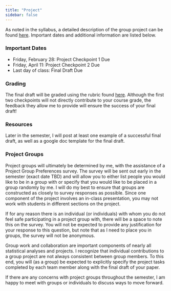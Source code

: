 ```yaml
---
title: "Project"
sidebar: false
---
```


As noted in the syllabus, a detailed description of the group project can be found [here](https://docs.google.com/document/d/19bnUmovc6D_-3V8rwgJ1Wgfha1t-2qA4842GWdq6JwQ). Important dates and additional information are listed below.

### Important Dates

- Friday, February 28: Project Checkpoint 1 Due
- Friday, April 11: Project Checkpoint 2 Due
- Last day of class: Final Draft Due

### Grading

The final draft will be graded using the rubric found  [here](https://docs.google.com/spreadsheets/d/1yHYFqPwmK83aK0tPH8Qt0lTMeGFdtWZteNrQ0STXamw/edit?usp=sharing). Although the first two checkpoints will not directly contribute to your course grade, the feedback they allow me to provide will ensure the success of your final draft!

### Resources

Later in the semester, I will post at least one example of a successful final draft, as well as a google doc template for the final draft.

### Project Groups

Project groups will ultimately be determined by me, with the assistance of a Project Group Preferences survey. The survey will be sent out early in the semester (exact date TBD) and will allow you to either list people you would like to be in a group with or specify that you would like to be placed in a group randomly by me. I will do my best to ensure that groups are constructed as closely to survey responses as possible. Since one component of the project involves an in-class presentation, you may not work with students in different sections on the project.

If for any reason there is an individual (or individuals) with whom you do not feel safe participating in a project group with, there will be a space to note this on the survey. You will not be expected to provide any justification for your response to this question, but note that as I need to place you in groups, the survey will not be anonymous.

Group work and collaboration are important components of nearly all statistical analyses and projects. I recognize that individual contributions to a group project are not always consistent between group members. To this end, you will (as a group) be expected to explicitly specify the project tasks completed by each team member along with the final draft of your paper.

If there are any concerns with project groups throughout the semester, I am happy to meet with groups or individuals to discuss ways to move forward.